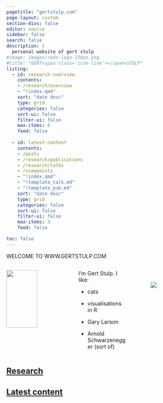 ```yaml
---
pagetitle: "gertstulp.com"
page-layout: custom
section-divs: false
editor: source
sidebar: false
search: false
description: | 
  personal website of gert stulp
#image: images/rwds-logo-150px.png
#title: "GERT<span class='icon-line'></span>STULP"
listing:
  - id: research-overview
    contents: 
    - /research/overview
    - "!index.qmd"
    sort: "date desc"
    type: grid
    categories: false
    sort-ui: false
    filter-ui: false
    max-items: 6
    feed: false
    
  - id: latest-content
    contents: 
    - /posts
    - /research/publications
    - /research/talks
    - /viewpoints
    - "!index.qmd"
    - "!template_talk.md"
    - "!template_pub.md"
    sort: "date desc"
    type: grid
    categories: false
    sort-ui: false
    filter-ui: false
    max-items: 3
    feed: false

toc: false
---
```


<!-- purple bar at top -->
::: {.content-container}
::: {.top-story .purple-background}
::: {.website-text}

WELCOME TO WWW.GERTSTULP.COM

:::
:::
:::


<!-- quick overview GS -->
::: {.content-container}
::: {.listing-block}

:::: {.columns}

::: {.column width="30%"}
![](images/Gert_website_round.png){width=80%}
:::

::: {.column width="5%"}

:::

::: {.column width="30%"}
<!-- empty column to create gap -->
I'm Gert Stulp. I like:

- cats

- visualisations in R

- Gary Larson 

- Arnold Schwarzenegger (sort of)

:::

::: {.column width="5%"}

:::

::: {.column width="30%"}

<br>

::: {.logo}

![](/images/logo.gif)
:::
:::

::::

:::
:::

<!-- overview of research -->
::: {.content-container}
::: {.listing-block}
<a href="research/index.qmd">

## Research
</a> 

::: {#research-overview}
:::

:::
:::


<!-- latest content information -->
::: {.content-container}
::: {.listing-block .last-block} 
<!-- last-block to remove line below -->
<a href="all-content.qmd">

## Latest content 
</a>


::: {#latest-content}
:::

:::
:::